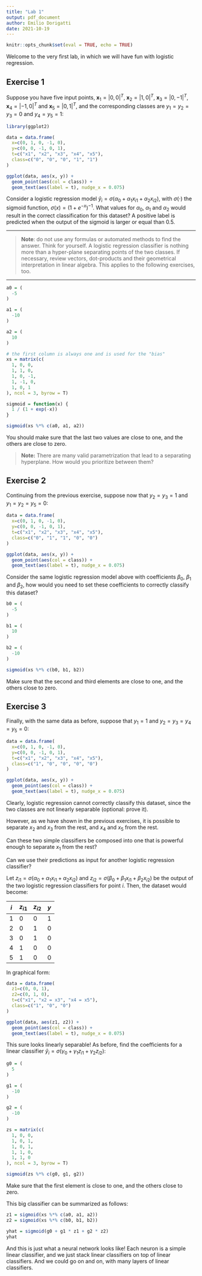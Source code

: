 ```yaml
---
title: "Lab 1"
output: pdf_document
author: Emilio Dorigatti
date: 2021-10-19
---
```


```r
knitr::opts_chunk$set(eval = TRUE, echo = TRUE)
```

Welcome to the very first lab, in which we will have fun with logistic regression.

## Exercise 1

Suppose you have five input points, $\textbf{x}_1=|0,0|^T$, $\textbf{x}_2=|1,0|^T$, $\textbf{x}_3=|0,-1|^T$, $\textbf{x}_4=|-1,0|^T$ and $\textbf{x}_5=|0,1|^T$, and the corresponding classes are $y_1=y_2=y_3=0$ and $y_4=y_5=1$:


```r
library(ggplot2)

data = data.frame(
  x=c(0, 1, 0, -1, 0),
  y=c(0, 0, -1, 0, 1),
  t=c("x1", "x2", "x3", "x4", "x5"),
  class=c("0", "0", "0", "1", "1")
)

ggplot(data, aes(x, y)) +
  geom_point(aes(col = class)) +
  geom_text(aes(label = t), nudge_x = 0.075)
```

Consider a logistic regression model $\hat{y}_i=\sigma\left(\alpha_0+\alpha_1x_{i1}+\alpha_2x_{i2}\right)$, with $\sigma(\cdot)$ the sigmoid function, $\sigma(x)=\left(1+e^{-x}\right)^{-1}$. What values for $\alpha_0$, $\alpha_1$ and $\alpha_2$ would result in the correct classification for this dataset? A positive label is predicted when the output of the sigmoid is larger or equal than 0.5.

***

> **Note**: do not use any formulas or automated methods to find the answer. Think for yourself. A logistic regression classifier is nothing more than a hyper-plane separating points of the two classes. If necessary, review vectors, dot-products and their geometrical interpretation in linear algebra. This applies to the following exercises, too.

***

```r
a0 = (
  -5
)

a1 = (
  -10
)

a2 = (
  10
)

# the first column is always one and is used for the "bias"
xs = matrix(c(
  1, 0, 0,
  1, 1, 0,
  1, 0, -1,
  1, -1, 0,
  1, 0, 1
), ncol = 3, byrow = T)

sigmoid = function(x) {
  1 / (1 + exp(-x))
}

sigmoid(xs %*% c(a0, a1, a2))
```

You should make sure that the last two values are close to one, and the others are close to zero.

> **Note:** There are many valid parametrization that lead to a separating hyperplane. How would you prioritize between them?

## Exercise 2

Continuing from the previous exercise, suppose now that $y_2=y_3=1$ and $y_1=y_2=y_5=0$:

```r
data = data.frame(
  x=c(0, 1, 0, -1, 0),
  y=c(0, 0, -1, 0, 1),
  t=c("x1", "x2", "x3", "x4", "x5"),
  class=c("0", "1", "1", "0", "0")
)

ggplot(data, aes(x, y)) +
  geom_point(aes(col = class)) +
  geom_text(aes(label = t), nudge_x = 0.075)
```

Consider the same logistic regression model above with coefficients $\beta_0$, $\beta_1$ and $\beta_2$, how would you need to set these coefficients to correctly classify this dataset?

```r
b0 = (
  -5
)

b1 = (
  10
)

b2 = (
  -10
)

sigmoid(xs %*% c(b0, b1, b2))
```

Make sure that the second and third elements are close to one, and the others close to zero.

## Exercise 3

Finally, with the same data as before, suppose that $y_1=1$ and $y_2=y_3=y_4=y_5=0$:

```r
data = data.frame(
  x=c(0, 1, 0, -1, 0),
  y=c(0, 0, -1, 0, 1),
  t=c("x1", "x2", "x3", "x4", "x5"),
  class=c("1", "0", "0", "0", "0")
)

ggplot(data, aes(x, y)) +
  geom_point(aes(col = class)) +
  geom_text(aes(label = t), nudge_x = 0.075)
```

Clearly, logistic regression cannot correctly classify this dataset, since the two classes are not linearly separable (optional: prove it).

However, as we have shown in the previous exercises, it is possible to separate $x_2$ and $x_3$ from the rest, and $x_4$ and $x_5$ from the rest.

Can these two simple classifiers be composed into one that is powerful enough to separate $x_1$ from the rest?

Can we use their predictions as input for another logistic regression classifier?

Let $z_{i1}=\sigma(\alpha_0+\alpha_1x_{i1}+\alpha_2x_{i2})$ and $z_{i2}=\sigma(\beta_0+\beta_1x_{i1}+\beta_2x_{i2})$ be the output of the two logistic regression classifiers for point $i$. Then, the dataset would become:

| $i$ | $z_{i1}$ | $z_{i2}$ | $y$ |
|-----+----------+----------+-----|
| $1$ |        0 |        0 |   1 |
| $2$ |        0 |        1 |   0 |
| $3$ |        0 |        1 |   0 |
| $4$ |        1 |        0 |   0 |
| $5$ |        1 |        0 |   0 |

In graphical form:

```r
data = data.frame(
  z1=c(0, 0, 1),
  z2=c(0, 1, 0),
  t=c("x1", "x2 = x3", "x4 = x5"),
  class=c("1", "0", "0")
)

ggplot(data, aes(z1, z2)) +
  geom_point(aes(col = class)) +
  geom_text(aes(label = t), nudge_x = 0.075)
```

This sure looks linearly separable! As before, find the coefficients for a linear classifier $\hat{y}_i=\sigma\left(\gamma_0+\gamma_1z_{i1}+\gamma_2z_{i2}\right)$:

```r
g0 = (
  5
)

g1 = (
  -10
)

g2 = (
  -10
)

zs = matrix(c(
  1, 0, 0,
  1, 0, 1,
  1, 0, 1,
  1, 1, 0,
  1, 1, 0
), ncol = 3, byrow = T)

sigmoid(zs %*% c(g0, g1, g2))
```

Make sure that the first element is close to one, and the others close to zero.

This big classifier can be summarized as follows:

```r
z1 = sigmoid(xs %*% c(a0, a1, a2))
z2 = sigmoid(xs %*% c(b0, b1, b2))

yhat = sigmoid(g0 + g1 * z1 + g2 * z2)
yhat
```

And this is just what a neural network looks like! Each neuron is a simple linear classifier, and we just stack linear classifiers on top of linear classifiers. And we could go on and on, with many layers of linear classifiers.
